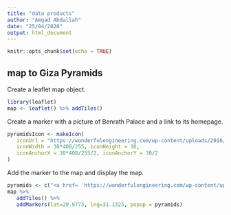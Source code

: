 ---
title: "data products"
author: "Amgad Abdallah"
date: "25/04/2020"
output: html_document
---

```{r setup, include=FALSE}
knitr::opts_chunk$set(echo = TRUE)
```


## map to Giza Pyramids
Create a leaflet map object.
```{r cars}
library(leaflet)
map <- leaflet() %>% addTiles()
```

Create a marker with a picture of Benrath Palace and a link to its homepage.
```{r}
pyramidsIcon <- makeIcon(
   iconUrl = "https://wonderfulengineering.com/wp-content/uploads/2016/01/eqypt-wallpaper-6.jpg",
   iconWidth = 30*408/255, iconHeight = 30,
   iconAnchorX = 30*408/255/2, iconAnchorY = 30/2
)
```

Add the marker to the map and display the map.
```{r}
pyramids <- c("<a href= 'https://wonderfulengineering.com/wp-content/uploads/2016/01/eqypt-wallpaper-6.jpg' >Giza Pyramids<br><img src='https://wonderfulengineering.com/wp-content/uploads/2016/01/eqypt-wallpaper-6.jpg' width='210' height='132'  alt='Foto Corps de Logis' title='Foto Corps de Logi'></a>")
map %>%
   addTiles() %>%
   addMarkers(lat=29.9773, lng=31.1325, popup = pyramids)
```